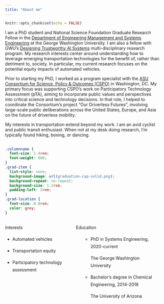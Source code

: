 ```yaml
---
title: "About me"
---
```


```r
knitr::opts_chunk$set(echo = FALSE)
```

I am a PhD student and National Science Foundation Graduate Research Fellow in the [Department of Engineering Management and Systems Engineering](http://emse.seas.gwu.edu/) at the George Washington University. I am also a fellow with GWU's [Designing Trustworthy AI Systems](https://blogs.gwu.edu/designingtrustworthyaisystems/) multi-disciplinary research program. My research interests center around understanding how to leverage emerging transportation technologies for the benefit of, rather than detriment to, society. In particular, my current research focuses on the potential equity impacts of automated vehicles.

Prior to starting my PhD, I worked as a program specialist with the [ASU Consortium for Science, Policy & Outcomes (CSPO)](https://cspo.org/) in Washington, DC. My primary focus was supporting CSPO's work on Participatory Technology Assessment (pTA), aiming to incorporate public values and perspectives into critical science and technology decisions. In that role, I helped to coordinate the Consortium’s project “Our Driverless Futures”, involving large-scale public deliberations across the United States, Europe, and Asia on the future of driverless mobility.

My interests in transportation extend beyond my work. I am an avid cyclist and public transit enthusiast. When not at my desk doing research, I'm typically found hiking, boxing, or dancing. 
 <br><br>


```css
.columnname {
  font-size: 1.4rem; 
  font-weight: 600;
}
.grad-item {
  list-style: none; 
  background-image: url(graduation-cap-solid.png); 
  background-repeat: no-repeat;  
  background-size: 1.2rem; 
  padding-left: 2rem;
}
.grad-location {
  font-size: 0.8rem;
  color: grey;
}
```

:::: {style="display: grid; grid-template-columns: 40% 50%; grid-column-gap: 30px; line-height: 1.5rem;"}

::: {}
<span class = "columnname"> Interests </span>

* Automated vehicles

* Transportation equity

* Participatory technology assessment

:::

::: {}
<span class = "columnname"> Education </span>

<ul>
 
*  PhD in Systems Engineering, 2020-current <br> <p class = "grad-location"> The George Washington University </p> </li>
* Bachelor's degree in Chemical Engineering, 2014-2018 <br> <p class = "grad-location"> The University of Arizona </p> 
</li>

</ul>
:::
::::
